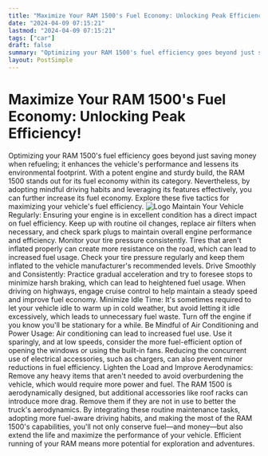 ```yaml
---
title: "Maximize Your RAM 1500's Fuel Economy: Unlocking Peak Efficiency!"
date: "2024-04-09 07:15:21"
lastmod: "2024-04-09 07:15:21"
tags: ["car"]
draft: false
summary: "Optimizing your RAM 1500's fuel efficiency goes beyond just saving money when refueling; it enhances the vehicle's performance and lessens its environmental footprint. With a potent engine and sturdy build, the RAM 1500 stands out for its fuel economy within its category. Nevertheless, by adopting mindful driving habits and leveraging its features effectively, you can further increase its fuel economy. Explore these five tactics for maximizing your vehicle's fuel efficiency."
layout: PostSimple
---
```

# Maximize Your RAM 1500's Fuel Economy: Unlocking Peak Efficiency!
Optimizing your RAM 1500's fuel efficiency goes beyond just saving money when refueling; it enhances the vehicle's performance and lessens its environmental footprint. With a potent engine and sturdy build, the RAM 1500 stands out for its fuel economy within its category. Nevertheless, by adopting mindful driving habits and leveraging its features effectively, you can further increase its fuel economy. Explore these five tactics for maximizing your vehicle's fuel efficiency.
<img alt="Logo" class="lazyImg" data-src="https://cdn.seniorsselection.com/src_image/4eb8f14be44ef3a05422e1326e68a2b9.webp" src="/statics/image/loading.webp"/>
Maintain Your Vehicle Regularly:
Ensuring your engine is in excellent condition has a direct impact on fuel efficiency. Keep up with routine oil changes, replace air filters when necessary, and check spark plugs to maintain overall engine performance and efficiency.
Monitor your tire pressure consistently. Tires that aren't inflated properly can create more resistance on the road, which can lead to increased fuel usage. Check your tire pressure regularly and keep them inflated to the vehicle manufacturer's recommended levels.
Drive Smoothly and Consistently:
Practice gradual acceleration and try to foresee stops to minimize harsh braking, which can lead to heightened fuel usage.
When driving on highways, engage cruise control to help maintain a steady speed and improve fuel economy.
Minimize Idle Time:
It's sometimes required to let your vehicle idle to warm up in cold weather, but avoid letting it idle excessively, which leads to unnecessary fuel waste. Turn off the engine if you know you'll be stationary for a while.
Be Mindful of Air Conditioning and Power Usage:
Air conditioning can lead to increased fuel use. Use it sparingly, and at low speeds, consider the more fuel-efficient option of opening the windows or using the built-in fans.
Reducing the concurrent use of electrical accessories, such as chargers, can also prevent minor reductions in fuel efficiency.
Lighten the Load and Improve Aerodynamics:
Remove any heavy items that aren't needed to avoid overburdening the vehicle, which would require more power and fuel.
The RAM 1500 is aerodynamically designed, but additional accessories like roof racks can introduce more drag. Remove them if they are not in use to better the truck's aerodynamics.
By integrating these routine maintenance tasks, adopting more fuel-aware driving habits, and making the most of the RAM 1500's capabilities, you'll not only conserve fuel—and money—but also extend the life and maximize the performance of your vehicle. Efficient running of your RAM means more potential for exploration and adventures.
        